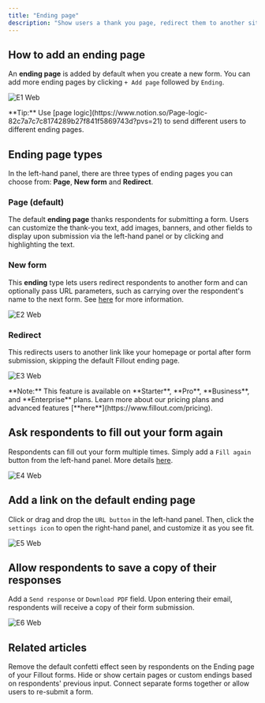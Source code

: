 ```yaml
---
title: "Ending page"
description: "Show users a thank you page, redirect them to another site or another form, or let them fill the form out again."
---
```


## How to add an ending page

An **ending page** is added by default when you create a new form. You can add more ending pages by clicking `+ Add page` followed by `Ending`.

![E1 Web](/images/e1.webp)

<Tip>
  **Tip:** Use [page logic](https://www.notion.so/Page-logic-82c7a7c7c8174289b27f841f5869743d?pvs=21) to send different users to different ending pages.
</Tip>

## **Ending page types**

In the left-hand panel, there are three types of ending pages you can choose from: **Page**, **New form** and **Redirect**.

### **Page (default)**

The default **ending page** thanks respondents for submitting a form. Users can customize the thank-you text, add images, banners, and other fields to display upon submission via the left-hand panel or by clicking and highlighting the text.

### **New form**

This **ending** type lets users redirect respondents to another form and can optionally pass URL parameters, such as carrying over the respondent's name to the next form. See [here](https://www.notion.so/Combine-and-repeat-forms-82087013ecd940788a50a28ac10b51e5?pvs=21) for more information.

![E2 Web](/images/e2.webp)

### **Redirect**

This redirects users to another link like your homepage or portal after form submission, skipping the default Fillout ending page.

![E3 Web](/images/e3.webp)

<Note>
  **Note:** This feature is available on **Starter**, **Pro**, **Business**, and **Enterprise** plans. Learn more about our pricing plans and advanced features [**here**](https://www.fillout.com/pricing).
</Note>

## Ask respondents to fill out your form again

Respondents can fill out your form multiple times. Simply add a `Fill again` button from the left-hand panel. More details [here](https://www.notion.so/Fill-again-button-f90d87eba10e4fbbaa9c4d1233300f2e?pvs=21).

![E4 Web](/images/e4.webp)

## Add a link on the default ending page

Click or drag and drop the `URL button` in the left-hand panel. Then, click the `settings icon` to open the right-hand panel, and customize it as you see fit.

![E5 Web](/images/e5.webp)

## Allow respondents to save a copy of their responses

Add a `Send response` or `Download PDF` field. Upon entering their email, respondents will receive a copy of their form submission.

![E6 Web](/images/e6.webp)

## **Related articles**

<CardGroup cols={3}>
  <Card title="Disable confetti effect" icon="party-horn" iconType="regular" color="#FFC738">
    Remove the default confetti effect seen by respondents on the Ending page of your Fillout forms.
  </Card>
  <Card title="Page logic" icon="diagram-project" iconType="regular" color="#FFC738">
    Hide or show certain pages or custom endings based on respondents' previous input.
  </Card>
  <Card title="Combine and repeat forms" icon="repeat-1" iconType="regular" color="#FFC738">
    Connect separate forms together or allow users to re-submit a form.
  </Card>
</CardGroup>